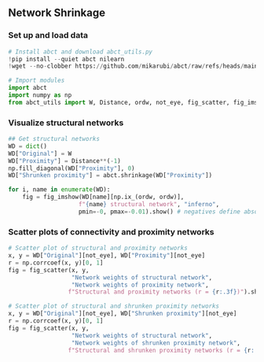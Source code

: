 ## Network Shrinkage

### Set up and load data

```python

# Install abct and download abct_utils.py
!pip install --quiet abct nilearn
!wget --no-clobber https://github.com/mikarubi/abct/raw/refs/heads/main/docs-code/examples/abct_utils.py

# Import modules
import abct
import numpy as np
from abct_utils import W, Distance, ordw, not_eye, fig_scatter, fig_imshow

```

### Visualize structural networks

```python

## Get structural networks
WD = dict()
WD["Original"] = W
WD["Proximity"] = Distance**(-1)
np.fill_diagonal(WD["Proximity"], 0)
WD["Shrunken proximity"] = abct.shrinkage(WD["Proximity"])

for i, name in enumerate(WD):
    fig = fig_imshow(WD[name][np.ix_(ordw, ordw)], 
                    f"{name} structural network", "inferno", 
                    pmin=-0, pmax=-0.01).show() # negatives define absolute values

```

### Scatter plots of connectivity and proximity networks

```python

# Scatter plot of structural and proximity networks
x, y = WD["Original"][not_eye], WD["Proximity"][not_eye]
r = np.corrcoef(x, y)[0, 1]
fig = fig_scatter(x, y,
                  "Network weights of structural network",
                  "Network weights of proximity network",
                 f"Structural and proximity networks (r = {r:.3f})").show()

# Scatter plot of structural and shrunken proximity networks
x, y = WD["Original"][not_eye], WD["Shrunken proximity"][not_eye]
r = np.corrcoef(x, y)[0, 1]
fig = fig_scatter(x, y,
                  "Network weights of structural network",
                  "Network weights of shrunken proximity network",
                 f"Structural and shrunken proximity networks (r = {r:.3f})").show()

```


